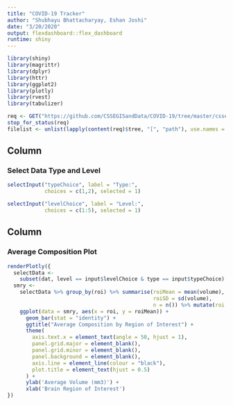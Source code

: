 ```yaml
---
title: "COVID-19 Tracker"
author: "Shubhayu Bhattacharyay, Eshan Joshi"
date: "3/20/2020"
output: flexdashboard::flex_dashboard
runtime: shiny
---
```


```r
library(shiny)
library(magrittr)
library(dplyr)
library(httr)
library(ggplot2)
library(plotly)
library(rvest)
library(tabulizer)

req <- GET("https://github.com/CSSEGISandData/COVID-19/tree/master/csse_covid_19_data/csse_covid_19_daily_reports")
stop_for_status(req)
filelist <- unlist(lapply(content(req)$tree, "[", "path"), use.names = F)
```

Column {.sidebar}
-----------------------------------------------------------------------

### Select Data Type and Level

```r
selectInput("typeChoice", label = "Type:",
            choices = c(1,2), selected = 1)

selectInput("levelChoice", label = "Level:",
            choices = c(1:5), selected = 1)
```

Column
-----------------------------------------------------------------------

### Average Composition Plot

```r
renderPlotly({
  selectData <-
    subset(dat, level == input$levelChoice & type == input$typeChoice)
  smry <-
    selectData %>% group_by(roi) %>% summarise(roiMean = mean(volume),
                                               roiSD = sd(volume),
                                               n = n()) %>% mutate(roi = as.factor(roi))
    ggplot(data = smry, aes(x = roi, y = roiMean)) +
      geom_bar(stat = "identity") +
      ggtitle("Average Composition by Region of Interest") +
      theme(
        axis.text.x = element_text(angle = 50, hjust = 1),
        panel.grid.major = element_blank(),
        panel.grid.minor = element_blank(),
        panel.background = element_blank(),
        axis.line = element_line(colour = "black"),
        plot.title = element_text(hjust = 0.5)
      ) +
      ylab('Average Volume (mm3)') +
      xlab('Brain Region of Interest')
})
```
